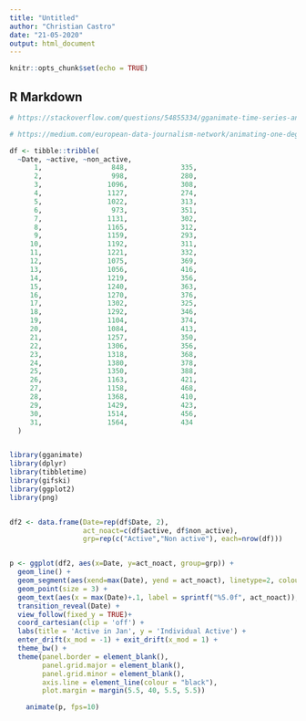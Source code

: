 ```yaml
---
title: "Untitled"
author: "Christian Castro"
date: "21-05-2020"
output: html_document
---
```


```r
knitr::opts_chunk$set(echo = TRUE)
```

## R Markdown

```r
# https://stackoverflow.com/questions/54855334/gganimate-time-series-and-two-line-plot

# https://medium.com/european-data-journalism-network/animating-one-degree-warmer-time-series-with-ggplot2-and-gganimate-7460862fcd7e

df <- tibble::tribble(
  ~Date, ~active, ~non_active,
      1,                 848,             335,
      2,                 998,             280,
      3,                1096,             308,
      4,                1127,             274,
      5,                1022,             313,
      6,                 973,             351,
      7,                1131,             302,
      8,                1165,             312,
      9,                1159,             293,
     10,                1192,             311,
     11,                1221,             332,
     12,                1075,             369,
     13,                1056,             416,
     14,                1219,             356,
     15,                1240,             363,
     16,                1270,             376,
     17,                1302,             325,
     18,                1292,             346,
     19,                1104,             374,
     20,                1084,             413,
     21,                1257,             350,
     22,                1306,             356,
     23,                1318,             368,
     24,                1380,             378,
     25,                1350,             388,
     26,                1163,             421,
     27,                1158,             468,
     28,                1368,             410,
     29,                1429,             423,
     30,                1514,             456,
     31,                1564,             434
  )


library(gganimate)
library(dplyr)
library(tibbletime)
library(gifski)
library(ggplot2)
library(png)


df2 <- data.frame(Date=rep(df$Date, 2), 
                  act_noact=c(df$active, df$non_active), 
                  grp=rep(c("Active","Non active"), each=nrow(df)))


p <- ggplot(df2, aes(x=Date, y=act_noact, group=grp)) +
  geom_line() +
  geom_segment(aes(xend=max(Date), yend = act_noact), linetype=2, colour='blue') +
  geom_point(size = 3) + 
  geom_text(aes(x = max(Date)+.1, label = sprintf("%5.0f", act_noact)), hjust=0) +
  transition_reveal(Date) + 
  view_follow(fixed_y = TRUE)+
  coord_cartesian(clip = 'off') + 
  labs(title = 'Active in Jan', y = 'Individual Active') +
  enter_drift(x_mod = -1) + exit_drift(x_mod = 1) +
  theme_bw() +
  theme(panel.border = element_blank(),
        panel.grid.major = element_blank(),
        panel.grid.minor = element_blank(),
        axis.line = element_line(colour = "black"),
        plot.margin = margin(5.5, 40, 5.5, 5.5))

    animate(p, fps=10)

















```

